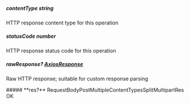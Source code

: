 
##### **contentType** string
HTTP response content type for this operation

##### **statusCode** number
HTTP response status code for this operation

##### **rawResponse?** [AxiosResponse](https://axios-http.com/docs/res_schema)
Raw HTTP response; suitable for custom response parsing

<Collapsible>
    ##### **res?** RequestBodyPostMultipleContentTypesSplitMultipartRes
    OK
    <Collapsible.Break/>
    <RequestBodyPostMultipleContentTypesSplitMultipartRes/>
</Collapsible>

